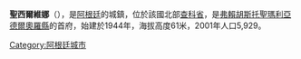 {{Coord|27|47|S|61|9|W|display=title}}

'''聖西爾維娜'''（{{lang-es|Santa Sylvina}}），是[[阿根廷|阿根廷]]的城鎮，位於該國北部[[查科省|查科省]]，是[[弗賴胡斯托聖瑪利亞德爾奧羅縣|弗賴胡斯托聖瑪利亞德爾奧羅縣]]的首府，始建於1944年，海拔高度61米，2001年人口5,929。

{{Argentina-geo-stub}}
[[Category:阿根廷城市|Category:阿根廷城市]]